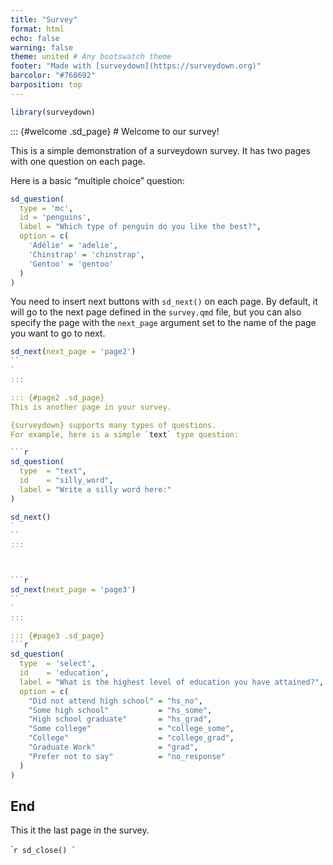 ```yaml
---
title: "Survey"
format: html
echo: false
warning: false
theme: united # Any bootswatch theme
footer: "Made with [surveydown](https://surveydown.org)"
barcolor: "#768692"
barposition: top
---
```


```r
library(surveydown)
```

::: {#welcome .sd_page}
# Welcome to our survey!

This is a simple demonstration of a surveydown survey.
It has two pages with one question on each page.

Here is a basic "multiple choice" question:

```r
sd_question(
  type = 'mc',
  id = 'penguins',
  label = "Which type of penguin do you like the best?",
  option = c(
    'Adélie' = 'adelie',
    'Chinstrap' = 'chinstrap',
    'Gentoo' = 'gentoo'
  )
)
```

You need to insert next buttons with `sd_next()` on each page.
By default, it will go to the next page defined in the `survey.qmd` file, but you can also specify the page with the `next_page` argument set to the name of the page you want to go to next.

```r
sd_next(next_page = 'page2')
``
`
:::

::: {#page2 .sd_page}
This is another page in your survey.

{surveydown} supports many types of questions.
For example, here is a simple `text` type question:

```r
sd_question(
  type  = "text",
  id    = "silly_word",
  label = "Write a silly word here:"
)

sd_next()
`
``
:::



```r
sd_next(next_page = 'page3')
``
`
:::

::: {#page3 .sd_page}
```r
sd_question(
  type  = 'select',
  id    = 'education',
  label = "What is the highest level of education you have attained?",
  option = c(
    "Did not attend high school" = "hs_no",
    "Some high school"           = "hs_some",
    "High school graduate"       = "hs_grad",
    "Some college"               = "college_some",
    "College"                    = "college_grad",
    "Graduate Work"              = "grad",
    "Prefer not to say"          = "no_response"
  )
)
```

::: {#end .sd_page}
## End


This it the last page in the survey.

```r
sd_close()
`
``
:::
